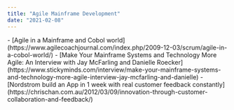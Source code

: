 ```yaml
---
title: "Agile Mainframe Development"
date: "2021-02-08"
---
```


<HighlightBox heading="Resource Links" variant="resourceLinks">
- [Agile in a Mainframe and Cobol world](https://www.agilecoachjournal.com/index.php/2009-12-03/scrum/agile-in-a-cobol-world/)
- [Make Your Mainframe Systems and Technology More Agile: An Interview with Jay McFarling and Danielle Roecker](https://www.stickyminds.com/interview/make-your-mainframe-systems-and-technology-more-agile-interview-jay-mcfarling-and-danielle)
- [Nordstrom build an App in 1 week with real customer feedback constantly](https://chrischan.com.au/2012/03/09/innovation-through-customer-collaboration-and-feedback/)
</HighlightBox>
